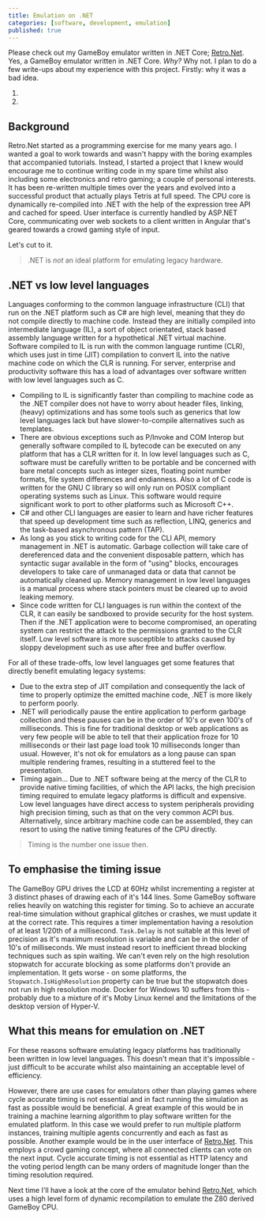 ```yaml
---
title: Emulation on .NET
categories: [software, development, emulation]
published: true
---
```


Please check out my GameBoy emulator written in .NET Core; [Retro.Net](https://github.com/axle-h/Retro.Net). Yes, a GameBoy emulator written in .NET Core. *Why?* Why not.
I plan to do a few write-ups about my experience with this project. Firstly: why it was a bad idea.

1. <PostLink name="emulation-on-dot-net" />
2. <PostLink name="emulating-the-gameboy-cpu-on-dot-net" />

## Background

Retro.Net started as a programming exercise for me many years ago. I wanted a goal to work towards and wasn't happy with the boring examples that accompanied tutorials. Instead, I started a project that I knew would encourage me to continue writing code in my spare time whilst also including some electronics and retro gaming; a couple of personal interests. It has been re-written multiple times over the years and evolved into a successful product that actually plays Tetris at full speed. The CPU core is dynamically re-compiled into .NET with the help of the expression tree API and cached for speed. User interface is currently handled by ASP.NET Core, communicating over web sockets to a client written in Angular that's geared towards a crowd gaming style of input. 

Let's cut to it.
> .NET is *not* an ideal platform for emulating legacy hardware.

## .NET vs low level languages

Languages conforming to the common language infrastructure (CLI) that run on the .NET platform such as C# are high level, meaning that they do not compile directly to machine code. Instead they are initially compiled into intermediate language (IL), a sort of object orientated, stack based assembly language written for a hypothetical .NET virtual machine. Software compiled to IL is run with the common language runtime (CLR), which uses just in time (JIT) compilation to convert IL into the native machine code on which the CLR is running. For server, enterprise and productivity software this has a load of advantages over software written with low level languages such as C.

* Compiling to IL is significantly faster than compiling to machine code as the .NET compiler does not have to worry about header files, linking, (heavy) optimizations and has some tools such as generics that low level languages lack but have slower-to-compile alternatives such as templates.
* There are obvious exceptions such as P/Invoke and COM Interop but generally software compiled to IL bytecode can be executed on any platform that has a CLR written for it. In low level languages such as C, software must be carefully written to be portable and be concerned with bare metal concepts such as integer sizes, floating point number formats, file system differences and endianness. Also a lot of C code is written for the GNU C library so will only run on POSIX compliant operating systems such as Linux. This software would require significant work to port to other platforms such as Microsoft C++.
* C# and other CLI languages are easier to learn and have richer features that speed up development time such as reflection, LINQ, generics and the task-based asynchronous pattern (TAP).
* As long as you stick to writing code for the CLI API, memory management in .NET is automatic. Garbage collection will take care of dereferenced data and the convenient disposable pattern, which has syntactic sugar available in the form of "using" blocks, encourages developers to take care of unmanaged data or data that cannot be automatically cleaned up. Memory management in low level languages is a manual process where stack pointers must be cleared up to avoid leaking memory.
* Since code written for CLI languages is run within the context of the CLR, it can easily be sandboxed to provide security for the host system. Then if the .NET application were to become compromised, an operating system can restrict the attack to the permissions granted to the CLR itself. Low level software is more susceptible to attacks caused by sloppy development such as use after free and buffer overflow.

For all of these trade-offs, low level languages get some features that directly benefit emulating legacy systems:

* Due to the extra step of JIT compilation and consequently the lack of time to properly optimize the emitted machine code, .NET is more likely to perform poorly.
* .NET will periodically pause the entire application to perform garbage collection and these pauses can be in the order of 10's or even 100's of milliseconds. This is fine for traditional desktop or web applications as very few people will be able to tell that their application froze for 10 milliseconds or their last page load took 10 milliseconds longer than usual. However, it's not ok for emulators as a long pause can span multiple rendering frames, resulting in a stuttered feel to the presentation.
* Timing again… Due to .NET software being at the mercy of the CLR to provide native timing facilities, of which the API lacks, the high precision timing required to emulate legacy platforms is difficult and expensive. Low level languages have direct access to system peripherals providing high precision timing, such as that on the very common ACPI bus. Alternatively, since arbitrary machine code can be assembled, they can resort to using the native timing features of the CPU directly.

> Timing is the number one issue then.

## To emphasise the timing issue

The GameBoy GPU drives the LCD at 60Hz whilst incrementing a register at 3 distinct phases of drawing each of it's 144 lines. Some GameBoy software relies heavily on watching this register for timing. So to achieve an accurate real-time simulation without graphical glitches or crashes, we must update it at the correct rate. This requires a timer implementation having a resolution of at least 1/20th of a millisecond. `Task.Delay` is not suitable at this level of precision as it's maximum resolution is variable and can be in the order of 10's of milliseconds. We must instead resort to inefficient thread blocking techniques such as spin waiting. We can't even rely on the high resolution stopwatch for accurate blocking as some platforms don't provide an implementation. It gets worse - on some platforms, the `Stopwatch.IsHighResolution` property can be true but the stopwatch does not run in high resolution mode. Docker for Windows 10 suffers from this - probably due to a mixture of it's Moby Linux kernel and the limitations of the desktop version of Hyper-V.

## What this means for emulation on .NET

For these reasons software emulating legacy platforms has traditionally been written in low level languages. This doesn't mean that it's impossible - just difficult to be accurate whilst also maintaining an acceptable level of efficiency.

However, there are use cases for emulators other than playing games where cycle accurate timing is not essential and in fact running the simulation as fast as possible would be beneficial. A great example of this would be in training a machine learning algorithm to play software written for the emulated platform. In this case we would prefer to run multiple platform instances, training multiple agents concurrently and each as fast as possible. Another example would be in the user interface of [Retro.Net](https://github.com/axle-h/Retro.Net). This employs a crowd gaming concept, where all connected clients can vote on the next input. Cycle accurate timing is not essential as HTTP latency and the voting period length can be many orders of magnitude longer than the timing resolution required.

Next time I'll have a look at the core of the emulator behind [Retro.Net](https://github.com/axle-h/Retro.Net), which uses a high level form of dynamic recompilation to emulate the Z80 derived GameBoy CPU.
